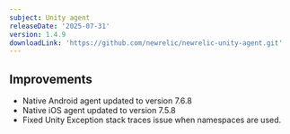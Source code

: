 ```yaml
---
subject: Unity agent
releaseDate: '2025-07-31'
version: 1.4.9
downloadLink: 'https://github.com/newrelic/newrelic-unity-agent.git'
---
```



## Improvements

- Native Android agent updated to version 7.6.8
- Native iOS agent updated to version 7.5.8
- Fixed Unity Exception stack traces issue when namespaces are used.
